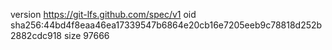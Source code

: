 version https://git-lfs.github.com/spec/v1
oid sha256:44bd4f8eaa46ea17339547b6864e20cb16e7205eeb9c78818d252b2882cdc918
size 97666
